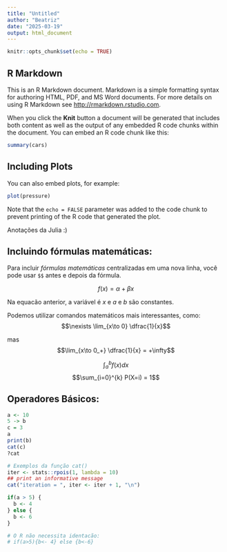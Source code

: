 ```yaml
---
title: "Untitled"
author: "Beatriz"
date: "2025-03-19"
output: html_document
---
```


```r
knitr::opts_chunk$set(echo = TRUE)
```

## R Markdown

This is an R Markdown document. Markdown is a simple formatting syntax for authoring HTML, PDF, and MS Word documents. For more details on using R Markdown see <http://rmarkdown.rstudio.com>.

When you click the **Knit** button a document will be generated that includes both content as well as the output of any embedded R code chunks within the document. You can embed an R code chunk like this:

```r
summary(cars)
```

## Including Plots

You can also embed plots, for example:

```r
plot(pressure)
```

Note that the `echo = FALSE` parameter was added to the code chunk to prevent printing of the R code that generated the plot.


Anotações da Julia :)  


## Incluindo fórmulas matemáticas:

Para incluir *fórmulas matemáticas* centralizadas em uma nova linha, você pode usar `$$` antes e depois da fórmula.

$$f(x)= \alpha + \beta x$$

Na equacão anterior, a variável é $x$ e $a$ e $b$ são constantes.

Podemos utilizar comandos matemáticos mais interessantes, como: $$\nexists \lim_{x\to 0} \dfrac{1}{x}$$

mas $$\lim_{x\to 0_+} \dfrac{1}{x} = +\infty$$

$$\int_a^b f(x) dx$$ $$\sum_{i=0}^{k} P(X=i) = 1$$

## Operadores Básicos:
```r
a <- 10
5 -> b
c = 3
a
print(b)
cat(c)
?cat

# Exemplos da função cat()
iter <- stats::rpois(1, lambda = 10)
## print an informative message
cat("iteration = ", iter <- iter + 1, "\n")
```

```r
if(a > 5) {
  b <- 4
} else {
  b <- 6
}

# O R não necessita identacão:
# if(a>5){b<- 4} else {b<-6}
```


